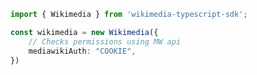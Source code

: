 ```typescript index.ts
import { Wikimedia } from 'wikimedia-typescript-sdk';

const wikimedia = new Wikimedia({
    // Checks permissions using MW api
    mediawikiAuth: "COOKIE",
})
```